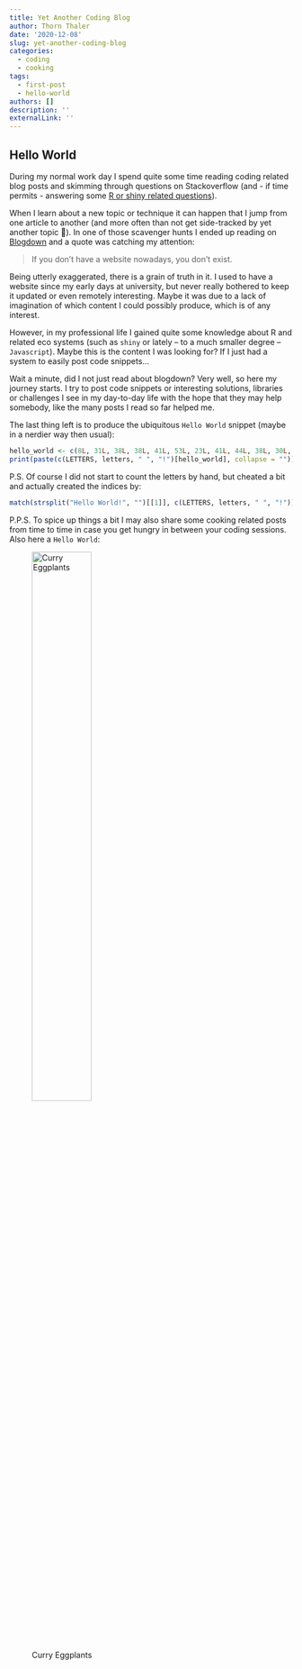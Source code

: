 ```yaml
---
title: Yet Another Coding Blog
author: Thorn Thaler
date: '2020-12-08'
slug: yet-another-coding-blog
categories:
  - coding
  - cooking
tags:
  - first-post
  - hello-world
authors: []
description: ''
externalLink: ''
---
```


## Hello World

During my normal work day I spend quite some time reading coding related blog posts and
skimming through questions on Stackoverflow (and - if time permits - answering some [R or shiny related questions](https://stackoverflow.com/search?q=%5Br%5D+or+%5Bshiny%5D+user%3A4125751+is%3Aanswer)). 


When I learn about a new topic or technique it can happen that I jump from one article to
another (and more often than not get side-tracked by yet another topic 🤦️). 
In one of those scavenger hunts I ended up reading on 
[Blogdown](https://bookdown.org/yihui/blogdown/) and a quote was catching my attention:

> If you don’t have a website nowadays, you don’t exist.

Being utterly exaggerated, there is a grain of truth in it. I used to have a website 
since my early days at university, but never really bothered to keep it updated or 
even remotely interesting. Maybe it was due to a lack of imagination of which content I
could possibly produce, which is of any interest.

However, in my professional life I gained quite some knowledge about R and related 
eco systems (such as `shiny` or lately -- to a much smaller degree -- `Javascript`). Maybe 
this is the content I was  looking for? If I just had a system to easily post code 
snippets...

Wait a minute, did I not just read about blogdown? Very well, so here my journey starts. 
I try to post code snippets or interesting solutions, libraries or challenges I see in my 
day-to-day life with the hope that they may help somebody, like the many posts I read so 
far helped me.

The last thing left is to produce the ubiquitous `Hello World` snippet (maybe in a 
nerdier way then usual):

```r
hello_world <- c(8L, 31L, 38L, 38L, 41L, 53L, 23L, 41L, 44L, 38L, 30L, 54L)
print(paste(c(LETTERS, letters, " ", "!")[hello_world], collapse = ""))
```

P.S. Of course I did not start to count the letters by hand, but cheated a bit and 
actually created the indices by:

```r
match(strsplit("Hello World!", "")[[1]], c(LETTERS, letters, " ", "!"))
```

P.P.S. To spice up things a bit I may also share some cooking related posts from time to
time in case you get hungry in between your coding sessions. Also here a `Hello World`:

![Curry Eggplants](Curry_Eggplants.jpg){width=50%}


